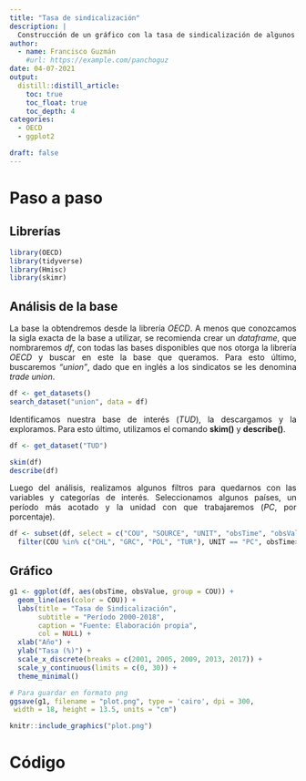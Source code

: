 ```yaml
---
title: "Tasa de sindicalización"
description: |
  Construcción de un gráfico con la tasa de sindicalización de algunos países OCDE, período 2000-2018. Datos: paquete OECD.
author:
  - name: Francisco Guzmán
    #url: https://example.com/panchoguz
date: 04-07-2021
output: 
  distill::distill_article:
    toc: true
    toc_float: true
    toc_depth: 4
categories:
  - OECD
  - ggplot2

draft: false
---
```


<style>
body {
text-align: justify}
</style>

# Paso a paso

## Librerías

```r
library(OECD)
library(tidyverse)
library(Hmisc)
library(skimr)

```

## Análisis de la base

La base la obtendremos desde la librería *OECD*. A menos que conozcamos la sigla exacta de la base a utilizar, se recomienda crear un *dataframe*, que nombraremos *df*, con todas las bases disponibles que nos otorga la librería *OECD* y buscar en este la base que queramos. Para esto último, buscaremos *"union"*, dado que en inglés a los sindicatos se les denomina *trade union*.

```r
df <- get_datasets()
search_dataset("union", data = df)

```

Identificamos nuestra base de interés (*TUD*), la descargamos y la exploramos. Para esto último, utilizamos el comando **skim()** y **describe()**.

```r
df <- get_dataset("TUD")

skim(df)
describe(df)

```

Luego del análisis, realizamos algunos filtros para quedarnos con las variables y categorías de interés. Seleccionamos algunos países, un período más acotado y la unidad con que trabajaremos (*PC*, por porcentaje).

```r
df <- subset(df, select = c("COU", "SOURCE", "UNIT", "obsTime", "obsValue")) %>%
  filter(COU %in% c("CHL", "GRC", "POL", "TUR"), UNIT == "PC", obsTime>2000)

```

## Gráfico

```r
g1 <- ggplot(df, aes(obsTime, obsValue, group = COU)) +
  geom_line(aes(color = COU)) +
  labs(title = "Tasa de Sindicalización",
       subtitle = "Período 2000-2018",
       caption = "Fuente: Elaboración propia",
       col = NULL) +
  xlab("Año") +
  ylab("Tasa (%)") +
  scale_x_discrete(breaks = c(2001, 2005, 2009, 2013, 2017)) +
  scale_y_continuous(limits = c(0, 30)) +
  theme_minimal()

```

```r
# Para guardar en formato png
ggsave(g1, filename = "plot.png", type = 'cairo', dpi = 300,
 width = 18, height = 13.5, units = "cm")

```

```r
knitr::include_graphics("plot.png")

```

# Código

```r
```
